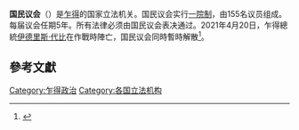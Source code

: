 '''国民议会'''（{{lang-fr|Assemblée Nationale}}）是[[乍得|乍得]]的国家立法机关。国民议会实行[[一院制|一院制]]，由155名议员组成。每届议会任期5年。所有法律必须由国民议会表决通过。2021年4月20日，乍得總統[[伊德里斯·代比|伊德里斯·代比]]在作戰時陣亡，国民议会同時暫時解散<ref>{{Cite web |url=http://www.xinhuanet.com/2021-04/20/c_1127353508.htm |title=乍得总统代比在作战前线负伤去世 |access-date=2021-04-20 |archive-date=2021-04-22 |archive-url=https://web.archive.org/web/20210422155726/http://www.xinhuanet.com/2021-04/20/c_1127353508.htm |dead-url=no }}</ref>。
==參考文獻==
{{Reflist}}
{{非洲题目|议会}}
{{國家一院制立法機構}}
[[Category:乍得政治|Category:乍得政治]]
[[Category:各国立法机构|Category:各国立法机构]]
